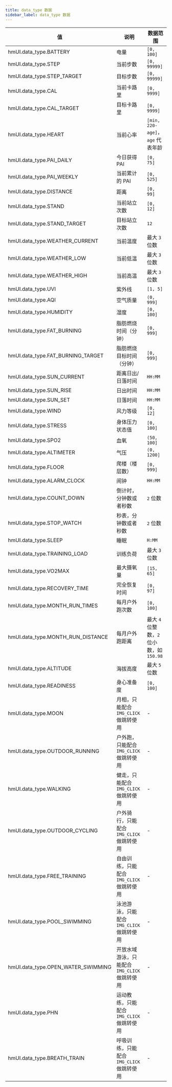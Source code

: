 ```yaml
---
title: data_type 数据
sidebar_label: data_type 数据
---
```


| 值                                 | 说明                                          | 数据范围                                 |
| ---------------------------------- | --------------------------------------------- | ---------------------------------------- |
| hmUI.data_type.BATTERY             | 电量                                          | `[0, 100]`                               |
| hmUI.data_type.STEP                | 当前步数                                      | `[0, 99999]`                             |
| hmUI.data_type.STEP_TARGET         | 目标步数                                      | `[0, 99999]`                             |
| hmUI.data_type.CAL                 | 当前卡路里                                    | `[0, 9999]`                              |
| hmUI.data_type.CAL_TARGET          | 目标卡路里                                    | `[0, 9999]`                              |
| hmUI.data_type.HEART               | 当前心率                                      | `[min, 220-age]`，`age` 代表年龄         |
| hmUI.data_type.PAI_DAILY           | 今日获得 PAI                                  | `[0, 75]`                                |
| hmUI.data_type.PAI_WEEKLY          | 当前累计的 PAI                                | `[0, 525]`                               |
| hmUI.data_type.DISTANCE            | 距离                                          | `[0, 99]`                                |
| hmUI.data_type.STAND               | 当前站立次数                                  | `[0, 12]`                                |
| hmUI.data_type.STAND_TARGET        | 目标站立次数                                  | `12`                                     |
| hmUI.data_type.WEATHER_CURRENT     | 当前温度                                      | 最大 `3` 位数                            |
| hmUI.data_type.WEATHER_LOW         | 当前低温                                      | 最大 `3` 位数                            |
| hmUI.data_type.WEATHER_HIGH        | 当前高温                                      | 最大 `3` 位数                            |
| hmUI.data_type.UVI                 | 紫外线                                        | `[1, 5]`                                 |
| hmUI.data_type.AQI                 | 空气质量                                      | `(0, 999]`                               |
| hmUI.data_type.HUMIDITY            | 湿度                                          | `[0, 100]`                               |
| hmUI.data_type.FAT_BURNING         | 脂肪燃烧时间（分钟）                          | `[0, 999]`                               |
| hmUI.data_type.FAT_BURNING_TARGET  | 脂肪燃烧目标时间（分钟）                      | `[0, 999]`                               |
| hmUI.data_type.SUN_CURRENT         | 距离日出/日落时间                             | `HH:MM`                                  |
| hmUI.data_type.SUN_RISE            | 日出时间                                      | `HH:MM`                                  |
| hmUI.data_type.SUN_SET             | 日落时间                                      | `HH:MM`                                  |
| hmUI.data_type.WIND                | 风力等级                                      | `[0, 12]`                                |
| hmUI.data_type.STRESS              | 身体压力状态值                                | `[0, 100]`                               |
| hmUI.data_type.SPO2                | 血氧                                          | `(50, 100]`                              |
| hmUI.data_type.ALTIMETER           | 气压                                          | `(0, 1200]`                              |
| hmUI.data_type.FLOOR               | 爬楼（楼层数）                                | `[0, 999]`                               |
| hmUI.data_type.ALARM_CLOCK         | 闹钟                                          | `HH:MM`                                  |
| hmUI.data_type.COUNT_DOWN          | 倒计时，分钟数或者秒数                        | `2` 位数                                 |
| hmUI.data_type.STOP_WATCH          | 秒表，分钟数或者秒数                          | `2` 位数                                 |
| hmUI.data_type.SLEEP               | 睡眠                                          | `H:MM`                                   |
| hmUI.data_type.TRAINING_LOAD       | 训练负荷                                      | 最大 `3` 位数                            |
| hmUI.data_type.VO2MAX              | 最大摄氧量                                    | `[15, 65]`                               |
| hmUI.data_type.RECOVERY_TIME       | 完全恢复时间                                  | `[0, 97]`                                |
| hmUI.data_type.MONTH_RUN_TIMES     | 每月户外跑次数                                | `[0, 100]`                               |
| hmUI.data_type.MONTH_RUN_DISTANCE  | 每月户外跑距离                                | 最大 `4` 位整数，`2` 位小数，如 `150.98` |
| hmUI.data_type.ALTITUDE            | 海拔高度                                      | 最大 `5` 位数                            |
| hmUI.data_type.READINESS           | 身心准备度                                    | `[0, 100]`                               |
| hmUI.data_type.MOON                | 月相，只能配合 `IMG_CLICK` 做跳转使用         | -                                        |
| hmUI.data_type.OUTDOOR_RUNNING     | 户外跑，只能配合 `IMG_CLICK` 做跳转使用       | -                                        |
| hmUI.data_type.WALKING             | 健走，只能配合 `IMG_CLICK` 做跳转使用         | -                                        |
| hmUI.data_type.OUTDOOR_CYCLING     | 户外骑行，只能配合 `IMG_CLICK` 做跳转使用     | -                                        |
| hmUI.data_type.FREE_TRAINING       | 自由训练，只能配合 `IMG_CLICK` 做跳转使用     | -                                        |
| hmUI.data_type.POOL_SWIMMING       | 泳池游泳，只能配合 `IMG_CLICK` 做跳转使用     | -                                        |
| hmUI.data_type.OPEN_WATER_SWIMMING | 开放水域游泳，只能配合 `IMG_CLICK` 做跳转使用 | -                                        |
| hmUI.data_type.PHN                 | 运动教练，只能配合 `IMG_CLICK` 做跳转使用     | -                                        |
| hmUI.data_type.BREATH_TRAIN        | 呼吸训练，只能配合 `IMG_CLICK` 做跳转使用     | -                                        |
